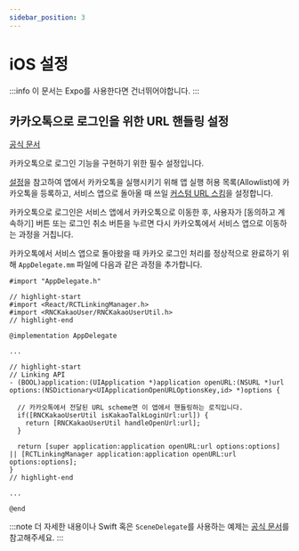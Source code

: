 ```yaml
---
sidebar_position: 3
---
```


# iOS 설정

:::info
이 문서는 Expo를 사용한다면 건너뛰어야합니다.
:::

## 카카오톡으로 로그인을 위한 URL 핸들링 설정

[공식 문서](https://developers.kakao.com/docs/latest/ko/kakaologin/ios#before-you-begin-setting-for-kakaotalk)

카카오톡으로 로그인 기능을 구현하기 위한 필수 설정입니다.

[설정](https://developers.kakao.com/docs/latest/ko/ios/getting-started#project-plist)을 참고하여 앱에서 카카오톡을 실행시키기 위해 앱 실행 허용 목록(Allowlist)에 카카오톡을 등록하고,
서비스 앱으로 돌아올 때 쓰일 [커스텀 URL 스킴](https://developers.kakao.com/docs/latest/ko/documentation-guideline/glossary#%E3%85%8B)을 설정합니다.

카카오톡으로 로그인은 서비스 앱에서 카카오톡으로 이동한 후, 사용자가 [동의하고 계속하기] 버튼 또는
로그인 취소 버튼을 누르면 다시 카카오톡에서 서비스 앱으로 이동하는 과정을 거칩니다.

카카오톡에서 서비스 앱으로 돌아왔을 때 카카오 로그인 처리를 정상적으로 완료하기 위해
`AppDelegate.mm` 파일에 다음과 같은 과정을 추가합니다.

```objc
#import "AppDelegate.h"

// highlight-start
#import <React/RCTLinkingManager.h>
#import <RNCKakaoUser/RNCKakaoUserUtil.h>
// highlight-end

@implementation AppDelegate

...

// highlight-start
// Linking API
- (BOOL)application:(UIApplication *)application openURL:(NSURL *)url options:(NSDictionary<UIApplicationOpenURLOptionsKey,id> *)options {

  // 카카오톡에서 전달된 URL scheme면 이 앱에서 핸들링하는 로직입니다.
  if([RNCKakaoUserUtil isKakaoTalkLoginUrl:url]) {
    return [RNCKakaoUserUtil handleOpenUrl:url];
  }

  return [super application:application openURL:url options:options] || [RCTLinkingManager application:application openURL:url options:options];
}
// highlight-end

...

@end

```

:::note
더 자세한 내용이나 Swift 혹은 `SceneDelegate`를 사용하는 예제는 [공식 문서](https://developers.kakao.com/docs/latest/ko/kakaologin/ios#before-you-begin-setting-for-kakaotalk)를 참고해주세요.
:::
